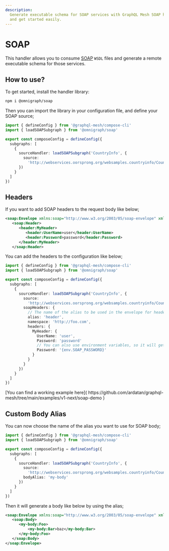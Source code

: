 ```yaml
---
description:
  Generate executable schema for SOAP services with GraphQL Mesh SOAP handler. Consume WSDL files
  and get started easily.
---
```



# SOAP

This handler allows you to consume [SOAP](https://soapui.org) `WSDL` files and generate a remote
executable schema for those services.

## How to use?

To get started, install the handler library:

```sh npm2yarn
npm i @omnigraph/soap
```

Then you can import the library in your configuration file, and define your SOAP source;

```ts filename="mesh.config.ts" {2,7-9}
import { defineConfig } from '@graphql-mesh/compose-cli'
import { loadSOAPSubgraph } from '@omnigraph/soap'

export const composeConfig = defineConfig({
  subgraphs: [
    {
      sourceHandler: loadSOAPSubgraph('CountryInfo', {
        source:
          'http://webservices.oorsprong.org/websamples.countryinfo/CountryInfoService.wso?WSDL'
      })
    }
  ]
})
```

## Headers

If you want to add SOAP headers to the request body like below;

```xml
<soap:Envelope xmlns:soap="http://www.w3.org/2003/05/soap-envelope" xmlns:header="http://foo.com/">
   <soap:Header>
      <header:MyHeader>
         <header:UserName>user</header:UserName>
         <header:Password>password</header:Password>
      </header:MyHeader>
   </soap:Header>
```

You can add the headers to the configuration like below;

```ts filename="mesh.config.ts" {2,7-9}
import { defineConfig } from '@graphql-mesh/compose-cli'
import { loadSOAPSubgraph } from '@omnigraph/soap'

export const composeConfig = defineConfig({
  subgraphs: [
    {
      sourceHandler: loadSOAPSubgraph('CountryInfo', {
        source:
          'http://webservices.oorsprong.org/websamples.countryinfo/CountryInfoService.wso?WSDL',
        soapHeaders: {
          // The name of the alias to be used in the envelope for header components
          alias: 'header',
          namespace: 'http://foo.com',
          headers: {
            MyHeader: {
              UserName: 'user',
              Password: 'password'
              // You can also use environment variables, so it will get the value on runtime
              Password: '{env.SOAP_PASSWORD}'
            }
          }
        }
      })
    }
  ]
})
```

<Callout>
  [You can find a working example here](
  https://github.com/ardatan/graphql-mesh/tree/main/examples/v1-next/soap-demo )
</Callout>

## Custom Body Alias

You can now choose the name of the alias you want to use for SOAP body;

```ts filename="mesh.config.ts" {4}
import { defineConfig } from '@graphql-mesh/compose-cli'
import { loadSOAPSubgraph } from '@omnigraph/soap'

export const composeConfig = defineConfig({
  subgraphs: [
    {
      sourceHandler: loadSOAPSubgraph('CountryInfo', {
        source:
          'http://webservices.oorsprong.org/websamples.countryinfo/CountryInfoService.wso?WSDL',
        bodyAlias: 'my-body'
      })
    }
  ]
})
```

Then it will generate a body like below by using the alias;

```xml
<soap:Envelope xmlns:soap="http://www.w3.org/2003/05/soap-envelope" xmlns:my-body="http://foo.com/">
   <soap:Body>
      <my-body:Foo>
          <my-body:Bar>baz</my-body:Bar>
      </my-body:Foo>
   </soap:Body>
</soap:Envelope>
```
